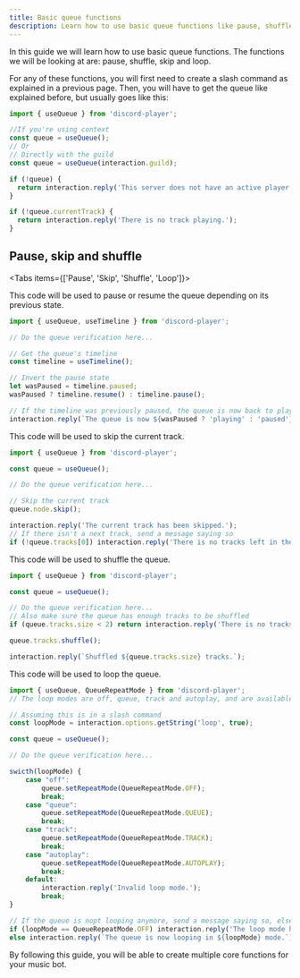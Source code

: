 ```yaml
---
title: Basic queue functions
description: Learn how to use basic queue functions like pause, shuffle, skip and loop.
---
```


In this guide we will learn how to use basic queue functions.
The functions we will be looking at are: pause, shuffle, skip and loop.

For any of these functions, you will first need to create a slash command as explained in a previous page.
Then, you will have to get the queue like explained before, but usually goes like this:

```js title="Getting the queue"
import { useQueue } from 'discord-player';

//If you're using context
const queue = useQueue();
// Or
// Directly with the guild
const queue = useQueue(interaction.guild);

if (!queue) {
  return interaction.reply('This server does not have an active player session.');
}

if (!queue.currentTrack) {
  return interaction.reply('There is no track playing.');
}
```
## Pause, skip and shuffle

<Tabs items={['Pause', 'Skip', 'Shuffle', 'Loop']}>
<Tab value="Pause">

This code will be used to pause or resume the queue depending on its previous state.

```js title="Pause"
import { useQueue, useTimeline } from 'discord-player';

// Do the queue verification here...

// Get the queue's timeline
const timeline = useTimeline();

// Invert the pause state
let wasPaused = timeline.paused;
wasPaused ? timeline.resume() : timeline.pause();

// If the timeline was previously paused, the queue is now back to playing
interaction.reply(`The queue is now ${wasPaused ? 'playing' : 'paused'}.`);
```
</Tab>
<Tab value="Skip">

This code will be used to skip the current track.

```js title="Skip"
import { useQueue } from 'discord-player';

const queue = useQueue();

// Do the queue verification here...

// Skip the current track
queue.node.skip();

interaction.reply('The current track has been skipped.');
// If there isn't a next track, send a message saying so
if (!queue.tracks[0]) interaction.reply('There is no tracks left in the queue.');
```
</Tab>
<Tab value="Shuffle">

This code will be used to shuffle the queue.

```js title="Shuffle"
import { useQueue } from 'discord-player';

const queue = useQueue();

// Do the queue verification here...
// Also make sure the queue has enough tracks to be shuffled
if (queue.tracks.size < 2) return interaction.reply('There is no tracks to shuffle.');

queue.tracks.shuffle();

interaction.reply(`Shuffled ${queue.tracks.size} tracks.`);
```

</Tab>
<Tab value="Loop">

This code will be used to loop the queue.

```js title="Loop"
import { useQueue, QueueRepeatMode } from 'discord-player';
// The loop modes are off, queue, track and autoplay, and are available in the QueueRepeatMode enum

// Assuming this is in a slash command
const loopMode = interaction.options.getString('loop', true);

const queue = useQueue();

// Do the queue verification here...

swicth(loopMode) {
    case "off":
        queue.setRepeatMode(QueueRepeatMode.OFF);
        break;
    case "queue":
        queue.setRepeatMode(QueueRepeatMode.QUEUE);
        break;
    case "track":
        queue.setRepeatMode(QueueRepeatMode.TRACK);
        break;
    case "autoplay":
        queue.setRepeatMode(QueueRepeatMode.AUTOPLAY);
        break;
    default:
        interaction.reply('Invalid loop mode.');
        break;
}

// If the queue is nopt looping anymore, send a message saying so, else, send a messaege specifying the new loop mode
if (loopMode == QueueRepeatMode.OFF) interaction.reply('The loop mode has been disabled.');
else interaction.reply(`The queue is now looping in ${loopMode} mode.`);
```

</Tab>
</Tabs>



By following this guide, you will be able to create multiple core functions for your music bot.
